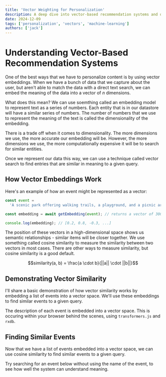 ```yaml
---
title: 'Vector Weighting for Personalization'
description: A deep dive into vector-based recommendation systems and dynamic preference weighting.
date: 2024-12-09
tags: ['personalization', 'vectors', 'machine-learning']
authors: ['jack']
---
```



# Understanding Vector-Based Recommendation Systems

One of the best ways that we have to personalize content is by using vector embeddings. When we have a bunch of data that we capture about the user, but aren't able to match the data with a direct text search, we can embed the meaning of the data into a vector of $n$ dimensions.

What does this mean? We can use soemthing called an embedding model to represent text as a series of numbers. Each entity that is in our datastore will have a similar series of numbers. The number of numbers that we use to represent the meaning of the text is called the dimensionality of the embedding.

There is a trade off when it comes to dimensionality. The more dimensions we use, the more accurate our embedding will be. However, the more dimensions we use, the more computationally expensive it will be to search for similar entities.

Once we represent our data this way, we can use a technique called vector search to find entries that are similar in meaning to a given query.

## How Vector Embeddings Work

Here's an example of how an event might be represented as a vector:

```typescript
const event =
  'A scenic park offering walking trails, a playground, and a picnic area.';

const embedding = await getEmbedding(event); // returns a vector of 300 dimensions

console.log(embedding); // [0.2, 0.8, -0.3, ...]
```

The position of these vectors in a high-dimensional space shows us semantic relationships - similar items will be closer together. We use something called cosine similarity to measure the similarity between two vectors in most cases. There are other ways to measure similarity, but cosine similarity is a good default.

```math
similarity(a, b) = \frac{a \cdot b}{||a|| \cdot ||b||}
```

## Demonstrating Vector Similarity

I'll share a basic demonstration of how vector similarity works by embedding a list of events into a vector space. We'll use these embeddings to find similar events to a given query.

<EventTable client:only="react" />

The description of each event is embedded into a vector space. This is occuring within your browser behind the scenes, using `transformers.js` and `rxdb`.

## Finding Similar Events

Now that we have a list of events embedded into a vector space, we can use cosine similarity to find similar events to a given query.

Try searching for an event below without using the name of the event, to see how well the system can understand meaning.

<BasicQueryDemo client:only="react" />
